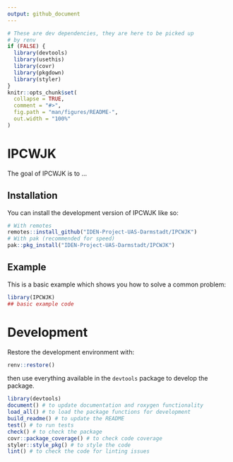 ```yaml
---
output: github_document
---
```


<!-- README.md is generated from README.Rmd. Please edit that file -->

```r
# These are dev dependencies, they are here to be picked up
# by renv
if (FALSE) {
  library(devtools)
  library(usethis)
  library(covr)
  library(pkgdown)
  library(styler)
}
knitr::opts_chunk$set(
  collapse = TRUE,
  comment = "#>",
  fig.path = "man/figures/README-",
  out.width = "100%"
)
```

# IPCWJK

<!-- badges: start -->
<!-- badges: end -->

The goal of IPCWJK is to ...

## Installation

You can install the development version of IPCWJK like so:

``` r
# With remotes
remotes::install_github("IDEN-Project-UAS-Darmstadt/IPCWJK")
# With pak (recommended for speed)
pak::pkg_install("IDEN-Project-UAS-Darmstadt/IPCWJK")
```

## Example

This is a basic example which shows you how to solve a common problem:

```r
library(IPCWJK)
## basic example code
```


# Development

Restore the development environment with:

```r
renv::restore()
```

then use everything available in the `devtools` package to develop the package.

```r
library(devtools)
document() # to update documentation and roxygen functionality
load_all() # to load the package functions for development
build_readme() # to update the README
test() # to run tests
check() # to check the package
covr::package_coverage() # to check code coverage
styler::style_pkg() # to style the code
lint() # to check the code for linting issues
```
